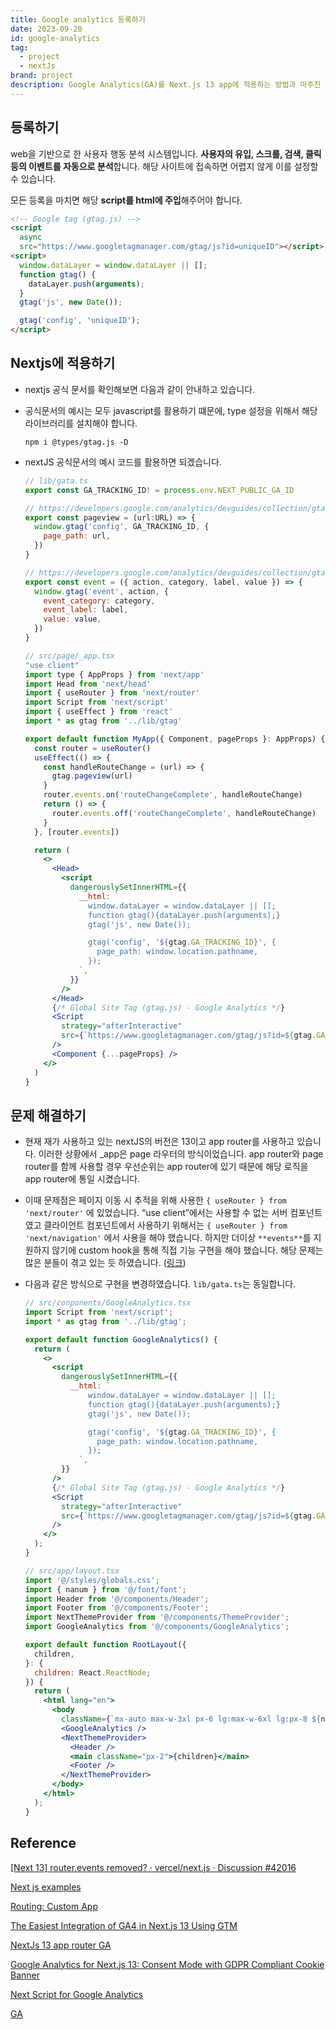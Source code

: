 ```yaml
---
title: Google analytics 등록하기
date: 2023-09-20
id: google-analytics
tag:
  - project
  - nextJs
brand: project
description: Google Analytics(GA)를 Next.js 13 app에 적용하는 방법과 마주친 문제를 정리합니다.
---
```


## 등록하기

web을 기반으로 한 사용자 행동 분석 시스템입니다. **사용자의 유입, 스크롤, 검색, 클릭 등의 이벤트를 자동으로 분석**합니다. 해당 사이트에 접속하면 어렵지 않게 이를 설정할 수 있습니다.

모든 등록을 마치면 해당 **script를 html에 주입**해주어야 합니다.

```html
<!-- Google tag (gtag.js) -->
<script
  async
  src="https://www.googletagmanager.com/gtag/js?id=uniqueID"></script>
<script>
  window.dataLayer = window.dataLayer || [];
  function gtag() {
    dataLayer.push(arguments);
  }
  gtag('js', new Date());

  gtag('config', 'uniqueID');
</script>
```

## Nextjs에 적용하기

- nextjs 공식 문서를 확인해보면 다음과 같이 안내하고 있습니다.
- 공식문서의 예시는 모두 javascript를 활용하기 떄문에, type 설정을 위해서 해당 라이브러리를 설치해야 합니다.
  ```
  npm i @types/gtag.js -D
  ```
- nextJS 공식문서의 예시 코드를 활용하면 되겠습니다.

  ```jsx
  // lib/gata.ts
  export const GA_TRACKING_ID! = process.env.NEXT_PUBLIC_GA_ID

  // https://developers.google.com/analytics/devguides/collection/gtagjs/pages
  export const pageview = (url:URL) => {
    window.gtag('config', GA_TRACKING_ID, {
      page_path: url,
    })
  }

  // https://developers.google.com/analytics/devguides/collection/gtagjs/events
  export const event = ({ action, category, label, value }) => {
    window.gtag('event', action, {
      event_category: category,
      event_label: label,
      value: value,
    })
  }
  ```

  ```jsx
  // src/page/_app.tsx
  "use client"
  import type { AppProps } from 'next/app'
  import Head from 'next/head'
  import { useRouter } from 'next/router'
  import Script from 'next/script'
  import { useEffect } from 'react'
  import * as gtag from '../lib/gtag'

  export default function MyApp({ Component, pageProps }: AppProps) {
    const router = useRouter()
    useEffect(() => {
      const handleRouteChange = (url) => {
        gtag.pageview(url)
      }
      router.events.on('routeChangeComplete', handleRouteChange)
      return () => {
        router.events.off('routeChangeComplete', handleRouteChange)
      }
    }, [router.events])

    return (
      <>
        <Head>
          <script
            dangerouslySetInnerHTML={{
              __html: `
                window.dataLayer = window.dataLayer || [];
                function gtag(){dataLayer.push(arguments);}
                gtag('js', new Date());

                gtag('config', '${gtag.GA_TRACKING_ID}', {
                  page_path: window.location.pathname,
                });
              `,
            }}
          />
        </Head>
        {/* Global Site Tag (gtag.js) - Google Analytics */}
        <Script
          strategy="afterInteractive"
          src={`https://www.googletagmanager.com/gtag/js?id=${gtag.GA_TRACKING_ID}`}
        />
        <Component {...pageProps} />
      </>
    )
  }
  ```

## 문제 해결하기

- 현재 재가 사용하고 있는 nextJS의 버전은 13이고 app router를 사용하고 있습니다. 이러한 상황에서 \_app은 page 라우터의 방식이었습니다. app router와 page router를 함께 사용할 경우 우선순위는 app router에 있기 때문에 해당 로직을 app router에 통일 시켰습니다.
- 이때 문제점은 페이지 이동 시 추적을 위해 사용한 `{ useRouter } from 'next/router'` 에 있었습니다. “use client”에서는 사용할 수 없는 서버 컴포넌트였고 클라이언트 컴포넌트에서 사용하기 위해서는 `{ useRouter } from 'next/navigation'` 에서 사용을 해야 했습니다. 하지만 더이상 `**events**`를 지원하지 않기에 custom hook을 통해 직접 기능 구현을 해야 했습니다. 해당 문제는 많은 분들이 겪고 있는 듯 하였습니다. ([링크](https://github.com/vercel/next.js/discussions/42016))
- 다음과 같은 방식으로 구현을 변경하였습니다. `lib/gata.ts`는 동일합니다.

  ```jsx
  // src/conponents/GoogleAnalytics.tsx
  import Script from 'next/script';
  import * as gtag from '../lib/gtag';

  export default function GoogleAnalytics() {
    return (
      <>
        <script
          dangerouslySetInnerHTML={{
            __html: `
                window.dataLayer = window.dataLayer || [];
                function gtag(){dataLayer.push(arguments);}
                gtag('js', new Date());
  
                gtag('config', '${gtag.GA_TRACKING_ID}', {
                  page_path: window.location.pathname,
                });
              `,
          }}
        />
        {/* Global Site Tag (gtag.js) - Google Analytics */}
        <Script
          strategy="afterInteractive"
          src={`https://www.googletagmanager.com/gtag/js?id=${gtag.GA_TRACKING_ID}`}
        />
      </>
    );
  }
  ```

  ```jsx
  // src/app/layout.tsx
  import '@/styles/globals.css';
  import { nanum } from '@/font/font';
  import Header from '@/components/Header';
  import Footer from '@/components/Footer';
  import NextThemeProvider from '@/components/ThemeProvider';
  import GoogleAnalytics from '@/components/GoogleAnalytics';

  export default function RootLayout({
    children,
  }: {
    children: React.ReactNode;
  }) {
    return (
      <html lang="en">
        <body
          className={`mx-auto max-w-3xl px-6 lg:max-w-6xl lg:px-8 ${nanum.className}`}>
          <GoogleAnalytics />
          <NextThemeProvider>
            <Header />
            <main className="px-2">{children}</main>
            <Footer />
          </NextThemeProvider>
        </body>
      </html>
    );
  }
  ```

## Reference

[[Next 13] router.events removed? · vercel/next.js · Discussion #42016](https://github.com/vercel/next.js/discussions/42016)

[Next js examples](https://github.com/vercel/next.js/blob/canary/examples/with-google-analytics/pages/_app.js)

[Routing: Custom App](https://nextjs.org/docs/pages/building-your-application/routing/custom-app)

[The Easiest Integration of GA4 in Next.js 13 Using GTM](https://www.rodyvansambeek.com/blog/easiest-ga4-integration-nextjs-13-gtm-guide)

[NextJs 13 app router GA](https://dany-rivera.medium.com/how-to-integrate-google-analytics-on-your-next-js-13-app-easy-guide-c7389666831c)

[Google Analytics for Next.js 13: Consent Mode with GDPR Compliant Cookie Banner](https://www.youtube.com/watch?v=DJMTWuz2ksk)

[Next Script for Google Analytics](https://nextjs.org/docs/messages/next-script-for-ga)

[GA](https://analytics.google.com/)
